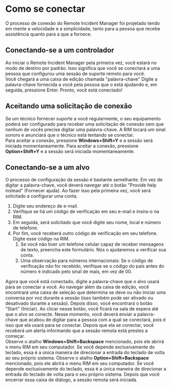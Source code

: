 
# Como se conectar
O processo de conexão do Remote Incident Manager foi projetado tendo em mente a velocidade e a simplicidade, tanto para a pessoa que recebe assistência quanto para a que a fornece.
## Conectando-se a um controlador
Ao iniciar o Remote Incident Manager pela primeira vez, você estará no modo de destino por padrão. Isso significa que você se conectará a uma pessoa que configurou uma sessão de suporte remoto para você.  
Você chegará a uma caixa de edição chamada "palavra-chave" Digite a palavra-chave fornecida a você pela pessoa que o está ajudando e, em seguida, pressione Enter. Pronto, você está conectado!
## Aceitando uma solicitação de conexão
Se um técnico fornecer suporte a você regularmente, o seu equipamento poderá ser configurado para receber uma solicitação de conexão sem que nenhum de vocês precise digitar uma palavra-chave. A RIM tocará um sinal sonoro e anunciará que o técnico está tentando se conectar.  
<Windows>Para aceitar a conexão, pressione **Windows+Shift+Y** e a sessão será iniciada momentaneamente.</Windows>
<MacOS>Para aceitar a conexão, pressione **Option+Shift+Y** e a sessão será iniciada momentaneamente.</MacOS>
## Conectando-se a um alvo
O processo de configuração da sessão é bastante semelhante. Em vez de digitar a palavra-chave, você deverá navegar até o botão "Provide help instead" (Fornecer ajuda). Ao fazer isso pela primeira vez, você será solicitado a configurar uma conta.
1. Digite seu endereço de e-mail.
1. Verifique se há um código de verificação em seu e-mail e insira-o na RIM.
1. Em seguida, será solicitado que você digite seu nome, local e número de telefone.
1. Por fim, você receberá outro código de verificação em seu telefone. Digite esse código na RIM.
    1. Se você não tiver um telefone celular capaz de receber mensagens de texto, preencha este formulário. Nós o ajudaremos a verificar sua conta.
    1. Uma observação para números internacionais: Se o código de verificação não for recebido, verifique se o código do país antes do número é indicado pelo sinal de mais, em vez de 00.

Agora que você está conectado, digite a palavra-chave que o alvo usará para se conectar a você. Ao navegar além da caixa de edição, você encontrará uma caixa de seleção que determina se deve ou não iniciar uma conversa por voz durante a sessão (isso também pode ser ativado ou desativado durante a sessão). Depois disso, você encontrará o botão "Start" (Iniciar). Ao clicar nesse botão, você ficará na sala de espera até que o alvo se conecte. Nesse momento, você deverá enviar a palavra-chave que acabou de digitar para a pessoa com a qual se conectará, pois é isso que ela usará para se conectar. Depois que ela se conectar, você receberá um alerta informando que a sessão remota está prestes a começar.  
<Windows>Observe o atalho **Windows+Shift+Backspace** mencionado, pois ele abrirá o menu RIM em seu computador. Se você depende exclusivamente do teclado, essa é a única maneira de direcionar a entrada do teclado de volta ao seu próprio sistema.</Windows>
<MacOS>Observe o atalho **Option+Shift+Backspace** mencionado, pois ele abrirá o menu RIM em seu computador. Se você depende exclusivamente do teclado, essa é a única maneira de direcionar a entrada do teclado de volta para o seu próprio sistema.</MacOS>
Depois que você encerrar essa caixa de diálogo, a sessão remota será iniciada.